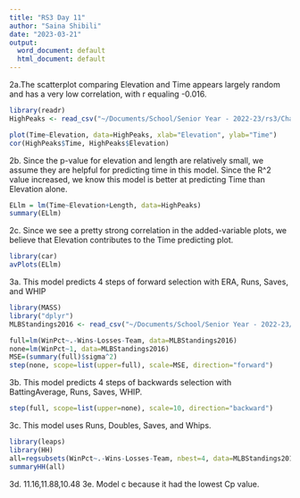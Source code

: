 ```yaml
---
title: "RS3 Day 11"
author: "Saina Shibili"
date: "2023-03-21"
output:
  word_document: default
  html_document: default
---
```


2a.The scatterplot comparing Elevation and Time appears largely random and has a very low correlation, with r equaling -0.016.
``` r
library(readr)
HighPeaks <- read_csv("~/Documents/School/Senior Year - 2022-23/rs3/Chapter 4/CSV Data Set Files by Descriptive Title - Chapter 4/HighPeaks.csv")

plot(Time~Elevation, data=HighPeaks, xlab="Elevation", ylab="Time")
cor(HighPeaks$Time, HighPeaks$Elevation)
```
2b. Since the p-value for elevation and length are relatively small, we assume they are helpful for predicting time in this model. Since the R^2 value increased, we know this model is better at predicting Time than Elevation alone.
``` r
ELlm = lm(Time~Elevation+Length, data=HighPeaks)
summary(ELlm)
```
2c. Since we see a pretty strong correlation in the added-variable plots, we believe that Elevation contributes to the Time predicting plot.
``` r
library(car)
avPlots(ELlm)
```

3a. This model predicts 4 steps of forward selection with ERA, Runs, Saves, and WHIP
``` r
library(MASS)
library("dplyr") 
MLBStandings2016 <- read_csv("~/Documents/School/Senior Year - 2022-23/rs3/Chapter 4/CSV Data Set Files by Descriptive Title - Chapter 4/MLBStandings2016.csv")

full=lm(WinPct~.-Wins-Losses-Team, data=MLBStandings2016)
none=lm(WinPct~1, data=MLBStandings2016)
MSE=(summary(full)$sigma^2)
step(none, scope=list(upper=full), scale=MSE, direction="forward")
```
3b. This model predicts 4 steps of backwards selection with BattingAverage, Runs, Saves, WHIP.
``` r
step(full, scope=list(upper=none), scale=10, direction="backward")
```
3c. This model uses Runs, Doubles, Saves, and Whips.
``` r
library(leaps)
library(HH)
all=regsubsets(WinPct~.-Wins-Losses-Team, nbest=4, data=MLBStandings2016)
summaryHH(all)
```
3d. 11.16,11.88,10.48
3e. Model c because it had the lowest Cp value.

